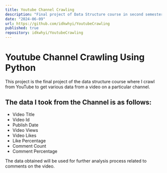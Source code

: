 ```yaml
---
title: Youtube Channel Crawling
description: "Final project of Data Structure course in second semester at Esa Unggul University."
date: "2024-06-09"
url: https://github.com/idkwhyi/YoutubeCrawling
published: true
repository: idkwhyi/YoutubeCrawling
---
```


# Youtube Channel Crawling Using Python
This project is the final project of the data structure course where I crawl from YouTube to get various data from a video on a particular channel.

## The data I took from the Channel is as follows:
- Video Title
- Video Id
- Publish Date
- Video Views
- Video Likes
- Like Percentage
- Comment Count
- Comment Percentage


The data obtained will be used for further analysis process related to comments on the video.